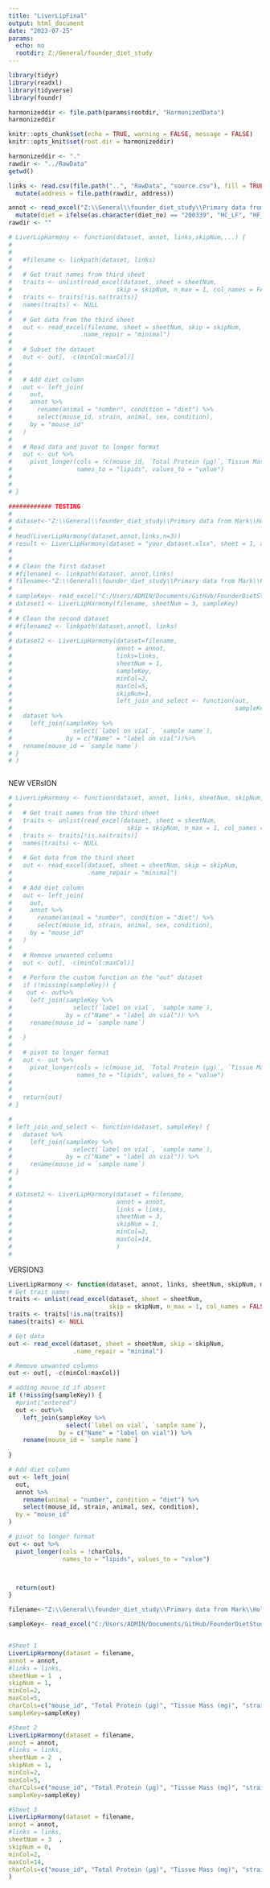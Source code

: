 ```yaml
---
title: "LiverLipFinal"
output: html_document
date: "2023-07-25"
params:
  echo: no
  rootdir: Z:/General/founder_diet_study
---
```


```r
library(tidyr)
library(readxl)
library(tidyverse)
library(foundr)
```

```r
harmonizeddir <- file.path(params$rootdir, "HarmonizedData")
harmonizeddir
```

```r
knitr::opts_chunk$set(echo = TRUE, warning = FALSE, message = FALSE)
knitr::opts_knit$set(root.dir = harmonizeddir)
```

```r
harmonizeddir <- "."
rawdir <- "../RawData"
getwd()
```

```r
links <- read.csv(file.path("..", "RawData", "source.csv"), fill = TRUE,quote="") %>%
  mutate(address = file.path(rawdir, address))
```

```r
annot <- read_excel("Z:\\General\\founder_diet_study\\Primary data from Mark\\mouse annotations for founder diet study.xlsx") %>%
  mutate(diet = ifelse(as.character(diet_no) == "200339", "HC_LF", "HF_LC"))
rawdir <- ""
```

```r
# LiverLipHarmony <- function(dataset, annot, links,skipNum,...) {
# 
#   
#   #filename <- linkpath(dataset, links)
# 
#   # Get trait names from third sheet
#   traits <- unlist(read_excel(dataset, sheet = sheetNum,
#                             skip = skipNum, n_max = 1, col_names = FALSE)[1,])
#   traits <- traits[!is.na(traits)]
#   names(traits) <- NULL
# 
#   # Get data from the third sheet 
#   out <- read_excel(filename, sheet = sheetNum, skip = skipNum,
#                   .name_repair = "minimal")
#   
#   # Subset the dataset
#   out <- out[, -c(minCol:maxCol)]
# 
# 
#   # Add diet column
#   out <- left_join(
#     out,
#     annot %>%
#       rename(animal = "number", condition = "diet") %>%
#       select(mouse_id, strain, animal, sex, condition),
#     by = "mouse_id"
#   )
# 
#   # Read data and pivot to longer format
#   out <- out %>%
#     pivot_longer(cols = !c(mouse_id, `Total Protein (µg)`,`Tissue Mass (mg)`, strain, animal, sex, condition),
#                  names_to = "lipids", values_to = "value")
# 
# 
# }

```

```r
############ TESTING
# 
# dataset<-"Z:\\General\\founder_diet_study\\Primary data from Mark\\HollandW AtkinsonD 20230327 founder LIVER LIPIDS.xlsx"
# 
# head(LiverLipHarmony(dataset,annot,links,n=3))
# result <- LiverLipHarmony(dataset = "your_dataset.xlsx", sheet = 1, annot = your_annotation_dataframe, links...)
# 
# 
# # Clean the first dataset
# #filename1 <- linkpath(dataset, annot,links)
# filename<-"Z:\\General\\founder_diet_study\\Primary data from Mark\\HollandW AtkinsonD 20230327 founder LIVER LIPIDS.xlsx"
# 
# sampleKey<- read_excel("C:/Users/ADMIN/Documents/GitHub/FounderDietStudy/data/RawData/192 livers sample key.xlsx")
# dataset1 <- LiverLipHarmony(filename, sheetNum = 3, sampleKey)
# 
# # Clean the second dataset
# #filename2 <- linkpath(dataset,annotl, links)
# 
# dataset2 <- LiverLipHarmony(dataset=filename, 
#                             annot = annot,
#                             links=links,
#                             sheetNum = 1,  
#                             sampleKey,
#                             minCol=2,
#                             maxCol=5,
#                             skipNum=1,
#                             left_join_and_select <- function(out,
#                                                              sampleKey) {
#   dataset %>%
#     left_join(sampleKey %>%
#                 select(`label on vial`, `sample name`),
#               by = c("Name" = "label on vial"))%>%
#   rename(mouse_id = `sample name`)
# }
# )



```
################# NEW VERsION
```r
# LiverLipHarmony <- function(dataset, annot, links, sheetNum, skipNum, ...) {
# 
#   # Get trait names from the third sheet
#   traits <- unlist(read_excel(dataset, sheet = sheetNum,
#                                skip = skipNum, n_max = 1, col_names = FALSE)[1,])
#   traits <- traits[!is.na(traits)]
#   names(traits) <- NULL
# 
#   # Get data from the third sheet 
#   out <- read_excel(dataset, sheet = sheetNum, skip = skipNum,
#                     .name_repair = "minimal")
# 
#   # Add diet column
#   out <- left_join(
#     out,
#     annot %>%
#       rename(animal = "number", condition = "diet") %>%
#       select(mouse_id, strain, animal, sex, condition),
#     by = "mouse_id"
#   )
# 
#   # Remove unwanted columns
#   out <- out[, -c(minCol:maxCol)]
# 
#   # Perform the custom function on the "out" dataset
#   if (!missing(sampleKey)) {
#    out <- out%>%
#     left_join(sampleKey %>%
#                 select(`label on vial`, `sample name`),
#               by = c("Name" = "label on vial")) %>%
#     rename(mouse_id = `sample name`)
# 
#   }
# 
#   # pivot to longer format
#   out <- out %>%
#     pivot_longer(cols = !c(mouse_id, `Total Protein (µg)`, `Tissue Mass (mg)`, strain, animal, sex, condition),
#                  names_to = "lipids", values_to = "value")
# 
#  
#   return(out)
# }

```

```r
# 
# left_join_and_select <- function(dataset, sampleKey) {
#   dataset %>%
#     left_join(sampleKey %>%
#                 select(`label on vial`, `sample name`),
#               by = c("Name" = "label on vial")) %>%
#     rename(mouse_id = `sample name`)
# }
# 
# 
# dataset2 <- LiverLipHarmony(dataset = filename,
#                             annot = annot,
#                             links = links,
#                             sheetNum = 3,  
#                             skipNum = 1,
#                             minCol=2,
#                             maxCol=14,
#                             )
# 

```

######### VERSION3

```r
LiverLipHarmony <- function(dataset, annot, links, sheetNum, skipNum, minCol,maxCol,charCols,...,sampleKey) {
# Get trait names 
traits <- unlist(read_excel(dataset, sheet = sheetNum,
                            skip = skipNum, n_max = 1, col_names = FALSE)[1,])
traits <- traits[!is.na(traits)]
names(traits) <- NULL

# Get data 
out <- read_excel(dataset, sheet = sheetNum, skip = skipNum,
                  .name_repair = "minimal")

# Remove unwanted columns
out <- out[, -c(minCol:maxCol)]

# adding mouse_id if absent
if (!missing(sampleKey)) {
  #print("entered")
  out <- out%>%
    left_join(sampleKey %>%
                select(`label on vial`, `sample name`),
              by = c("Name" = "label on vial")) %>%
    rename(mouse_id = `sample name`)
  
}

# Add diet column
out <- left_join(
  out,
  annot %>%
    rename(animal = "number", condition = "diet") %>%
    select(mouse_id, strain, animal, sex, condition),
  by = "mouse_id"
)

# pivot to longer format
out <- out %>%
  pivot_longer(cols = !charCols,
               names_to = "lipids", values_to = "value")



  return(out)
}

```

```r

filename<-"Z:\\General\\founder_diet_study\\Primary data from Mark\\HollandW AtkinsonD 20230327 founder LIVER LIPIDS.xlsx"

sampleKey<- read_excel("C:/Users/ADMIN/Documents/GitHub/FounderDietStudy/data/RawData/192 livers sample key.xlsx")


#Sheet 1
LiverLipHarmony(dataset = filename,
annot = annot,
#links = links,
sheetNum = 1  ,
skipNum = 1,
minCol=2,
maxCol=5,
charCols=c("mouse_id", "Total Protein (µg)", "Tissue Mass (mg)", "strain", "animal", "sex", "condition","Name"),
sampleKey=sampleKey)

#Sheet 2
LiverLipHarmony(dataset = filename,
annot = annot,
#links = links,
sheetNum = 2  ,
skipNum = 1,
minCol=2,
maxCol=5,
charCols=c("mouse_id", "Total Protein (µg)", "Tissue Mass (mg)", "strain", "animal", "sex", "condition","Name"),
sampleKey=sampleKey)

#Sheet 3
LiverLipHarmony(dataset = filename,
annot = annot,
#links = links,
sheetNum = 3  ,
skipNum = 0,
minCol=2,
maxCol=14,
charCols=c("mouse_id", "Total Protein (µg)", "Tissue Mass (mg)", "strain", "animal", "sex", "condition")
)
```
